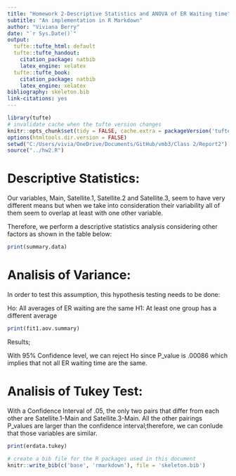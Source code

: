 ```yaml
---
title: "Homework 2-Descriptive Statistics and ANOVA of ER Waiting time"
subtitle: "An implementation in R Markdown"
author: "Viviana Berry"
date: "`r Sys.Date()`"
output:
  tufte::tufte_html: default
  tufte::tufte_handout:
    citation_package: natbib
    latex_engine: xelatex
  tufte::tufte_book:
    citation_package: natbib
    latex_engine: xelatex
bibliography: skeleton.bib
link-citations: yes
---
```


```r
library(tufte)
# invalidate cache when the tufte version changes
knitr::opts_chunk$set(tidy = FALSE, cache.extra = packageVersion('tufte'))
options(htmltools.dir.version = FALSE)
setwd("C:/Users/vivia/OneDrive/Documents/GitHub/vmb3/Class 2/Report2")
source("../hw2.R")
```

# Descriptive Statistics:

Our variables, Main, Satellite.1, Satellite.2 and Satellite.3, seem to have very different means but when we take into consideration their variability all of them seem to overlap at least with one other variable.

Therefore, we perform a descriptive statistics analysis considering other factors as shown in the table below:

```r
print(summary.data)
```

 
# Analisis of Variance:

In order to test this assumption, this hypothesis testing needs to be done:

Ho: All averages of ER waiting are the same
H1: At least one group has a different average

```r
print(fit1.aov.summary)
```

Results;

With 95% Confidence level, we can reject Ho since P_value is .00086 which implies that not all ER waiting time are the same.


# Analisis of Tukey Test:

With a Confidence Interval of .05, the only two pairs that differ from each other are Satellite.1-Main and Satellite.3-Main. All the other pairings P_values are larger than the confidence interval;therefore, we can conlude that those variables are similar.

```r
print(erdata.tukey)
```


```r
# create a bib file for the R packages used in this document
knitr::write_bib(c('base', 'rmarkdown'), file = 'skeleton.bib')
```